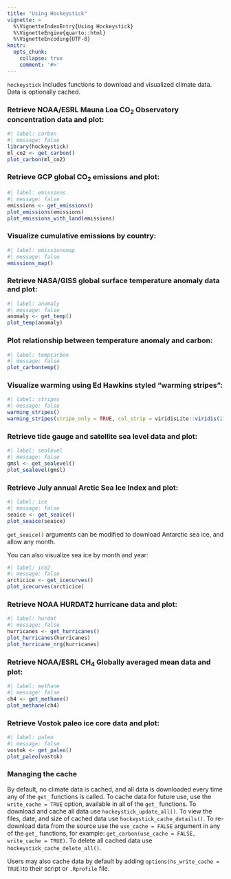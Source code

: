 ```yaml
---
title: "Using Hockeystick"
vignette: >
  %\VignetteIndexEntry{Using Hockeystick}
  %\VignetteEngine{quarto::html}
  %\VignetteEncoding{UTF-8}
knitr:
  opts_chunk:
    collapse: true
    comment: '#>'
---
```

`hockeystick` includes functions to download and visualized climate data.  Data is optionally cached.

### Retrieve NOAA/ESRL Mauna Loa CO<sub>2</sub> Observatory concentration data and plot:
```r
#| label: carbon
#| message: false
library(hockeystick)
ml_co2 <- get_carbon()
plot_carbon(ml_co2)
```

### Retrieve GCP global CO~2~ emissions and plot:
```r
#| label: emissions
#| message: false
emissions <- get_emissions()
plot_emissions(emissions)
plot_emissions_with_land(emissions)
```


### Visualize cumulative emissions by country:
```r
#| label: emissionsmap
#| message: false
emissions_map()
```

### Retrieve NASA/GISS global surface temperature anomaly data and plot:
```r
#| label: anomaly
#| message: false
anomaly <- get_temp()
plot_temp(anomaly)
```

### Plot relationship between temperature anomaly and carbon:
```r
#| label: tempcarbon
#| message: false
plot_carbontemp()
```


### Visualize warming using Ed Hawkins styled "warming stripes":
```r
#| label: stripes
#| message: false
warming_stripes()
warming_stripes(stripe_only = TRUE, col_strip = viridisLite::viridis(11))
```

### Retrieve tide gauge and satellite sea level data and plot:
```r
#| label: sealevel
#| message: false
gmsl <- get_sealevel()
plot_sealevel(gmsl)
```


### Retrieve July annual Arctic Sea Ice Index and plot:
```r
#| label: ice
#| message: false
seaice <- get_seaice()
plot_seaice(seaice)
```

`get_seaice()` arguments can be modified to download Antarctic sea ice, and allow any month.

You can also visualize sea ice by month and year:
```r
#| label: ice2
#| message: false
arcticice <- get_icecurves()
plot_icecurves(arcticice)
```

### Retrieve NOAA HURDAT2 hurricane data and plot:
```r
#| label: hurdat
#| message: false
hurricanes <- get_hurricanes()
plot_hurricanes(hurricanes)
plot_hurricane_nrg(hurricanes)
```

### Retrieve NOAA/ESRL CH<sub>4</sub> Globally averaged mean data and plot:
```r
#| label: methane
#| message: false
ch4 <- get_methane()
plot_methane(ch4)
```

### Retrieve Vostok paleo ice core data and plot:
```r
#| label: paleo
#| message: false
vostok <- get_paleo()
plot_paleo(vostok)
```

### Managing the cache
By default, no climate data is cached, and all data is downloaded every time any of the `get_` functions is called. To cache data for future use, use the `write_cache = TRUE` option, available in all of the `get_` functions. To download and cache all data use `hockeystick_update_all()`. To view the files, date, and size of cached data use `hockeystick_cache_details()`.  To re-download data from the source use the `use_cache = FALSE` argument in any of the `get_` functions, for example: `get_carbon(use_cache = FALSE, write_cache = TRUE)`.  To delete all cached data use `hockeystick_cache_delete_all()`.

Users may also cache data by default by adding `options(hs_write_cache = TRUE)`to their script or `.Rprofile` file.
